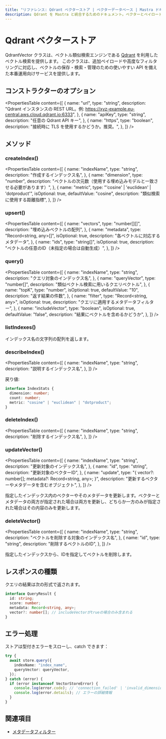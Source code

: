```yaml
---
title: "リファレンス: Qdrant ベクターストア | ベクターデータベース | Mastra ドキュメント"
description: Qdrant を Mastra と統合するためのドキュメント。ベクターとペイロードを管理するためのベクトル類似検索エンジンです。
---
```


# Qdrant ベクターストア

QdrantVector クラスは、ベクトル類似検索エンジンである [Qdrant](https://qdrant.tech/) を利用したベクトル検索を提供します。
このクラスは、追加ペイロードや高度なフィルタリングに対応し、ベクトルの保存・検索・管理のための使いやすい API を備えた本番運用向けサービスを提供します。

## コンストラクターのオプション

<PropertiesTable
  content={[
    {
      name: "url",
      type: "string",
      description:
        "Qdrant インスタンスの REST URL。例: https://xyz-example.eu-central.aws.cloud.qdrant.io:6333",
    },
    {
      name: "apiKey",
      type: "string",
      description: "任意の Qdrant API キー",
    },
    {
      name: "https",
      type: "boolean",
      description:
        "接続時に TLS を使用するかどうか。推奨。",
    },
  ]}
/>

## メソッド

### createIndex()

<PropertiesTable
  content={[
    {
      name: "indexName",
      type: "string",
      description: "作成するインデックス名",
    },
    {
      name: "dimension",
      type: "number",
      description: "ベクトルの次元数（使用する埋め込みモデルと一致させる必要があります）",
    },
    {
      name: "metric",
      type: "'cosine' | 'euclidean' | 'dotproduct'",
      isOptional: true,
      defaultValue: "cosine",
      description: "類似検索に使用する距離指標",
    },
  ]}
/>

### upsert()

<PropertiesTable
  content={[
    {
      name: "vectors",
      type: "number[][]",
      description: "埋め込みベクトルの配列",
    },
    {
      name: "metadata",
      type: "Record<string, any>[]",
      isOptional: true,
      description: "各ベクトルに対応するメタデータ",
    },
    {
      name: "ids",
      type: "string[]",
      isOptional: true,
      description: "ベクトルの任意のID（未指定の場合は自動生成）",
    },
  ]}
/>

### query()

<PropertiesTable
  content={[
    {
      name: "indexName",
      type: "string",
      description: "クエリ対象のインデックス名",
    },
    {
      name: "queryVector",
      type: "number[]",
      description: "類似ベクトル検索に用いるクエリベクトル",
    },
    {
      name: "topK",
      type: "number",
      isOptional: true,
      defaultValue: "10",
      description: "返す結果の件数",
    },
    {
      name: "filter",
      type: "Record<string, any>",
      isOptional: true,
      description: "クエリに適用するメタデータフィルター",
    },
    {
      name: "includeVector",
      type: "boolean",
      isOptional: true,
      defaultValue: "false",
      description: "結果にベクトルを含めるかどうか",
    },
  ]}
/>

### listIndexes()

インデックス名の文字列の配列を返します。

### describeIndex()

<PropertiesTable
  content={[
{
  name: "indexName",
  type: "string",
  description: "説明するインデックス名",
},
]}
/>

戻り値:

```typescript copy
interface IndexStats {
  dimension: number;
  count: number;
  metric: "cosine" | "euclidean" | "dotproduct";
}
```


### deleteIndex()

<PropertiesTable
  content={[
    {
      name: "indexName",
      type: "string",
      description: "削除するインデックス名",
    },
  ]}
/>

### updateVector()

<PropertiesTable
  content={[
    {
      name: "indexName",
      type: "string",
      description: "更新対象のインデックス名",
    },
    {
      name: "id",
      type: "string",
      description: "更新対象のベクターID",
    },
    {
      name: "update",
      type: "{ vector?: number[]; metadata?: Record<string, any>; }",
      description: "更新するベクターやメタデータを含むオブジェクト",
    },
  ]}
/>

指定したインデックス内のベクターやそのメタデータを更新します。ベクターとメタデータの両方が指定された場合は両方を更新し、どちらか一方のみが指定された場合はその内容のみを更新します。

### deleteVector()

<PropertiesTable
  content={[
    {
      name: "indexName",
      type: "string",
      description: "ベクトルを削除する対象のインデックス名",
    },
    {
      name: "id",
      type: "string",
      description: "削除するベクトルのID",
    },
  ]}
/>

指定したインデックスから、IDを指定してベクトルを削除します。

## レスポンスの種類

クエリの結果は次の形式で返されます。

```typescript copy
interface QueryResult {
  id: string;
  score: number;
  metadata: Record<string, any>;
  vector?: number[]; // includeVectorがtrueの場合のみ含まれる
}
```


## エラー処理

ストアは型付きエラーをスローし、catch できます：

```typescript copy
try {
  await store.query({
    indexName: "index_name",
    queryVector: queryVector,
  });
} catch (error) {
  if (error instanceof VectorStoreError) {
    console.log(error.code); // 'connection_failed' | 'invalid_dimension' | など
    console.log(error.details); // エラーの詳細情報
  }
}
```


## 関連項目

- [メタデータフィルター](../rag/metadata-filters)